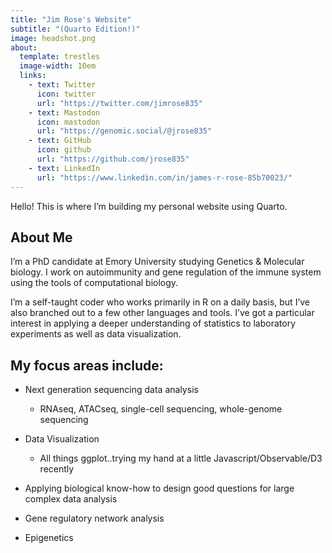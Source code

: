 ```yaml
---
title: "Jim Rose's Website"
subtitle: "(Quarto Edition!)"
image: headshot.png
about:
  template: trestles
  image-width: 10em
  links:
    - text: Twitter
      icon: twitter
      url: "https://twitter.com/jimrose835"
    - text: Mastodon
      icon: mastodon
      url: "https://genomic.social/@jrose835"
    - text: GitHub
      icon: github
      url: "https://github.com/jrose835"
    - text: LinkedIn
      url: "https://www.linkedin.com/in/james-r-rose-85b70023/"
---
```


::: column-page
Hello! This is where I'm building my personal website using Quarto.

## About Me

I'm a PhD candidate at Emory University studying Genetics & Molecular biology. I work on autoimmunity and gene regulation of the immune system using the tools of computational biology.

I'm a self-taught coder who works primarily in R on a daily basis, but I've also branched out to a few other languages and tools. I've got a particular interest in applying a deeper understanding of statistics to laboratory experiments as well as data visualization.

## My focus areas include:

-   Next generation sequencing data analysis

    -   RNAseq, ATACseq, single-cell sequencing, whole-genome sequencing

-   Data Visualization

    -   All things ggplot..trying my hand at a little Javascript/Observable/D3 recently

-   Applying biological know-how to design good questions for large complex data analysis

-   Gene regulatory network analysis

-   Epigenetics
:::
